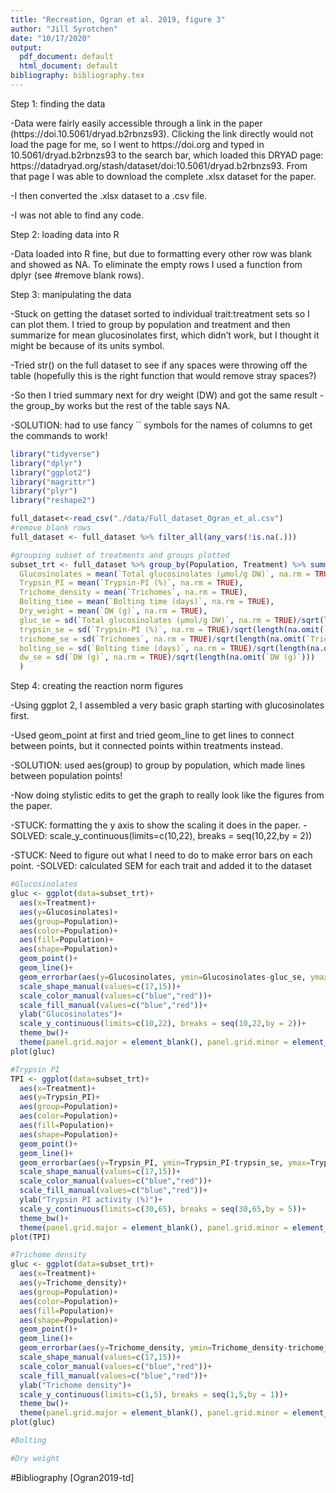```yaml
---
title: "Recreation, Ogran et al. 2019, figure 3"
author: "Jill Syrotchen"
date: "10/17/2020"
output:
  pdf_document: default
  html_document: default
bibliography: bibliography.tex
---
```


Step 1: finding the data

  -Data were fairly easily accessible through a link in the paper (https://doi.10.5061/dryad.b2rbnzs93). Clicking the link directly would not load the page for me, so I went to https://doi.org and typed in 10.5061/dryad.b2rbnzs93 to the search bar, which loaded this DRYAD page: https://datadryad.org/stash/dataset/doi:10.5061/dryad.b2rbnzs93. From that page I was able to download the complete .xlsx dataset for the paper.
  
  -I then converted the .xlsx dataset to a .csv file.
  
  -I was not able to find any code.
  
  
  
Step 2: loading data into R

  -Data loaded into R fine, but due to formatting every other row was blank and showed as NA. To eliminate the empty rows I used a function from dplyr (see #remove blank rows).
  
  
  
Step 3: manipulating the data
  
  -Stuck on getting the dataset sorted to individual trait:treatment sets so I can plot them. I tried to group by population and treatment and then summarize for mean glucosinolates first, which didn't work, but I thought it might be because of its units symbol. 
  
  -Tried str() on the full dataset to see if any spaces were throwing off the table (hopefully this is the right function that would remove stray spaces?)
  
  -So then I tried summary next for dry weight (DW) and got the same result - the group_by works but the rest of the table says NA.
  
  -SOLUTION: had to use fancy `` symbols for the names of columns to get the commands to work!
  

```r

library("tidyverse")
library("dplyr")
library("ggplot2")
library("magrittr")
library("plyr")
library("reshape2")

full_dataset<-read_csv("./data/Full_dataset_Ogran_et_al.csv")
#remove blank rows
full_dataset <- full_dataset %>% filter_all(any_vars(!is.na(.)))

#grouping subset of treatments and groups plotted
subset_trt <- full_dataset %>% group_by(Population, Treatment) %>% summarize(
  Glucosinolates = mean(`Total glucosinolates (µmol/g DW)`, na.rm = TRUE), 
  Trypsin_PI = mean(`Trypsin-PI (%)`, na.rm = TRUE), 
  Trichome_density = mean(`Trichomes`, na.rm = TRUE), 
  Bolting_time = mean(`Bolting time (days)`, na.rm = TRUE), 
  Dry_weight = mean(`DW (g)`, na.rm = TRUE),
  gluc_se = sd(`Total glucosinolates (µmol/g DW)`, na.rm = TRUE)/sqrt(length(na.omit(`Total glucosinolates (µmol/g DW)`))),
  trypsin_se = sd(`Trypsin-PI (%)`, na.rm = TRUE)/sqrt(length(na.omit(`Trypsin-PI (%)`))),
  trichome_se = sd(`Trichomes`, na.rm = TRUE)/sqrt(length(na.omit(`Trichomes`))),
  bolting_se = sd(`Bolting time (days)`, na.rm = TRUE)/sqrt(length(na.omit(`Bolting time (days)`))),
  dw_se = sd(`DW (g)`, na.rm = TRUE)/sqrt(length(na.omit(`DW (g)`)))
  )


```

Step 4: creating the reaction norm figures

  -Using ggplot 2, I assembled a very basic graph starting with glucosinolates first. 
  
  -Used geom_point at first and tried geom_line to get lines to connect between points, but it connected points within treatments instead.
  
  -SOLUTION: used aes(group) to group by population, which made lines between population points!
  
  -Now doing stylistic edits to get the graph to really look like the figures from the paper. 
  
  -STUCK: formatting the y axis to show the scaling it does in the paper.
  -SOLVED: scale_y_continuous(limits=c(10,22), breaks = seq(10,22,by = 2))
  
  -STUCK: Need to figure out what I need to do to make error bars on each point.
  -SOLVED: calculated SEM for each trait and added it to the dataset
  
  
```r
#Glucosinolates
gluc <- ggplot(data=subset_trt)+   
  aes(x=Treatment)+
  aes(y=Glucosinolates)+
  aes(group=Population)+
  aes(color=Population)+
  aes(fill=Population)+
  aes(shape=Population)+
  geom_point()+
  geom_line()+
  geom_errorbar(aes(y=Glucosinolates, ymin=Glucosinolates-gluc_se, ymax=Glucosinolates+gluc_se), width = 0.05)+
  scale_shape_manual(values=c(17,15))+
  scale_color_manual(values=c("blue","red"))+
  scale_fill_manual(values=c("blue","red"))+
  ylab("Glucosinolates")+
  scale_y_continuous(limits=c(10,22), breaks = seq(10,22,by = 2))+
  theme_bw()+
  theme(panel.grid.major = element_blank(), panel.grid.minor = element_blank())
plot(gluc)

#Trypsin PI
TPI <- ggplot(data=subset_trt)+   
  aes(x=Treatment)+
  aes(y=Trypsin_PI)+
  aes(group=Population)+
  aes(color=Population)+
  aes(fill=Population)+
  aes(shape=Population)+
  geom_point()+
  geom_line()+
  geom_errorbar(aes(y=Trypsin_PI, ymin=Trypsin_PI-trypsin_se, ymax=Trypsin_PI+trypsin_se), width = 0.05)+
  scale_shape_manual(values=c(17,15))+
  scale_color_manual(values=c("blue","red"))+
  scale_fill_manual(values=c("blue","red"))+
  ylab("Trypsin PI activity (%)")+
  scale_y_continuous(limits=c(30,65), breaks = seq(30,65,by = 5))+
  theme_bw()+
  theme(panel.grid.major = element_blank(), panel.grid.minor = element_blank())
plot(TPI)

#Trichome density
gluc <- ggplot(data=subset_trt)+   
  aes(x=Treatment)+
  aes(y=Trichome_density)+
  aes(group=Population)+
  aes(color=Population)+
  aes(fill=Population)+
  aes(shape=Population)+
  geom_point()+
  geom_line()+
  geom_errorbar(aes(y=Trichome_density, ymin=Trichome_density-trichome_se, ymax=Trichome_density+trichome_se), width = 0.05)+
  scale_shape_manual(values=c(17,15))+
  scale_color_manual(values=c("blue","red"))+
  scale_fill_manual(values=c("blue","red"))+
  ylab("Trichome density")+
  scale_y_continuous(limits=c(1,5), breaks = seq(1,5,by = 1))+
  theme_bw()+
  theme(panel.grid.major = element_blank(), panel.grid.minor = element_blank())
plot(gluc)

#Bolting

#Dry weight


```

#Bibliography
[Ogran2019-td]